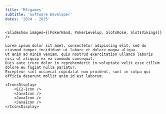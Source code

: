 ---
title: 'Mfcgames'
subtitle: 'Software Developer'
dates: '2024 - 2025'
---


<Article heading={frontmatter.title} subheading={frontmatter.subtitle} date={frontmatter.dates}>

    <Slideshow images={[PokerHand, PokerLevelup, SlotsRose, SlotsVikings]} />

    Lorem ipsum dolor sit amet, consectetur adipiscing elit, sed do eiusmod tempor incididunt ut labore et dolore magna aliqua.
    Ut enim ad minim veniam, quis nostrud exercitation ullamco laboris nisi ut aliquip ex ea commodo consequat.
    Duis aute irure dolor in reprehenderit in voluptate velit esse cillum dolore eu fugiat nulla pariatur.
    Excepteur sint occaecat cupidatat non proident, sunt in culpa qui officia deserunt mollit anim id est laborum.
    
    <IconsDisplay>
        <EC2-Icon />
        <JavaIcon />
        <JavaIcon />
        <JavaIcon />
    </IconsDisplay>

</Article>